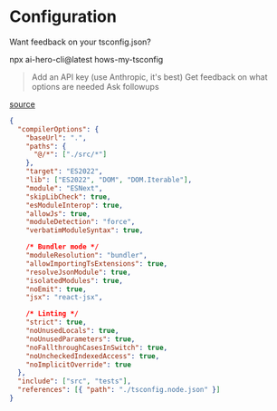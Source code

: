 # Configuration

Want feedback on your tsconfig.json?

npx ai-hero-cli@latest hows-my-tsconfig

> Add an API key (use Anthropic, it's best)
> Get feedback on what options are needed
> Ask followups

[source](https://x.com/mattpocockuk/status/1935688013159211084)

```json
{
  "compilerOptions": {
    "baseUrl": ".",
    "paths": {
      "@/*": ["./src/*"]
    },
    "target": "ES2022",
    "lib": ["ES2022", "DOM", "DOM.Iterable"],
    "module": "ESNext",
    "skipLibCheck": true,
    "esModuleInterop": true,
    "allowJs": true,
    "moduleDetection": "force",
    "verbatimModuleSyntax": true,

    /* Bundler mode */
    "moduleResolution": "bundler",
    "allowImportingTsExtensions": true,
    "resolveJsonModule": true,
    "isolatedModules": true,
    "noEmit": true,
    "jsx": "react-jsx",

    /* Linting */
    "strict": true,
    "noUnusedLocals": true,
    "noUnusedParameters": true,
    "noFallthroughCasesInSwitch": true,
    "noUncheckedIndexedAccess": true,
    "noImplicitOverride": true
  },
  "include": ["src", "tests"],
  "references": [{ "path": "./tsconfig.node.json" }]
}
```
